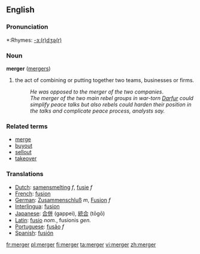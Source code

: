 ==English==

===Pronunciation===
*:Rhymes: [[Rhymes:English:-ɜː(r)dʒə(r)|-ɜː(r)dʒə(r)]]

===Noun===
'''merger''' ([[mergers]])
#the act of combining or putting together two teams, businesses or firms.
#:''He was opposed to the merger of the two companies''.
#:''The merger of the two main rebel groups in war-torn [http://en.wikipedia.org/wiki/Darfur Darfur] could simplify peace talks but also rebels could harden their position in the talks and complicate peace process, analysts say.''

===Related terms===
* [[merge]]
* [[buyout]]
* [[sellout]]
* [[takeover]]

===Translations===
*[[Dutch]]: [[samensmelting]] ''f'', [[fusie]] ''f''
*[[French]]: [[fusion]]
*[[German]]: [[Zusammenschluß]] ''m'', [[Fusion]] ''f''
*[[Interlingua]]: [[fusion]]
*[[Japanese]]: [[合併]] (gappei), [[統合]] (tōgō)
*[[Latin]]: [[fusio]] ''nom.'', fusionis ''gen.''
*[[Portuguese]]: [[fusão]] ''f''
*[[Spanish]]: [[fusión]]

[[fr:merger]]
[[pl:merger]]
[[fi:merger]]
[[ta:merger]]
[[vi:merger]]
[[zh:merger]]